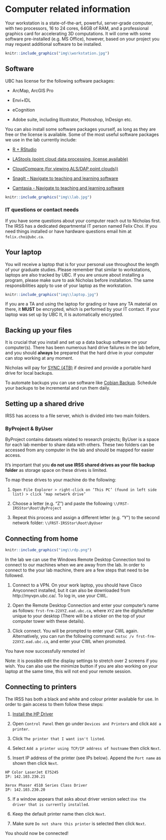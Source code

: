 # Computer related information {-#computers}

Your workstation is a state-of-the-art, powerful, server-grade computer, with two processors, 16 to 24 cores, 64GB of RAM, and a professional graphics card for accelerating 3D computations. It will come with some software pre-installed (e.g. MS Office), however, based on your project you may request additional software to be installed. 

```r
knitr::include_graphics("img\\workstation.jpg")
```

## Software {-#software}

UBC has license for the following software packages:

* ArcMap, ArcGIS Pro

* Envi+IDL

* eCognition

* Adobe suite, including Illustrator, Photoshop, InDesign etc.


You can also install some software packages yourself, as long as they are free or the license is available. Some of the most useful software packages we use in the lab currently include:

* [R + RStudio](https://rstudio.com/)

* [LAStools (point cloud data processing, license available)](https://rapidlasso.com/lastools/)

* [CloudCompare (for viewing ALS/DAP point clouds))](https://www.danielgm.net/cc/)

* [SnagIt - Navigate to teaching and learning software](https://it.ubc.ca/software-downloads)

* [Camtasia - Navigate to teaching and learning software](https://it.ubc.ca/software-downloads)


```r
knitr::include_graphics("img\\lab.jpg")
```


### IT questions or contact needs {-#it}

If you have some questions about your computer reach out to Nicholas first. The IRSS has a dedicated departmental IT person named Felix Choi. If you need things installed or have hardware questions email him at `felix.choi@ubc.ca`.

## Your laptop {-#laptop}

You will receive a laptop that is for your personal use throughout the length of your graduate studies. Please remember that similar to workstations, laptops are also tracked by UBC. If you are unsure about installing a program, please make sure to ask Nicholas before installation. The same responsibilities apply to use of your laptop as the workstation.



```r
knitr::include_graphics("img\\laptop.jpg")
```

If you are a TA and using the laptop for grading or have any TA material on there, it **MUST** be encrypted, which is performed by your IT contact. If your laptop was set up by UBC It, it is automatically encrypted.

## Backing up your files {-#backup}

It is crucial that you install and set up a data backup software on your computer(s). There has been numerous hard drive failures in the lab before, and you should **always** be prepared that the hard drive in your computer can stop working at any moment. 

Nicholas will pay for [SYNC (4TB)](https://www.sync.com/) if desired and provide a portable hard drive for local backups. 

To automate backups you can use software like [Cobian Backup](https://www.cobiansoft.com/). Schedule your backups to be incremental and run them daily. 

## Setting up a shared drive {-#shared}

IRSS has access to a file server, which is divided into two main folders.

### ByProject & ByUser {-#pcshared}

ByProject contains datasets related to research projects; ByUser is a space for each lab member to share data with others. These two folders can be accessed from any computer in the lab and should be mapped for easier access.

It's important that you **do not use IRSS shared drives as your file backup folder** as storage space on these drives is limited.

To map these drives to your machine do the following:

1. `Open File Explorer > right-click on ‘This PC’ (found in left side list) > click ‘map network drive’`
2. Choose a letter (e.g. “Z”) and paste the following `\\FRST-IRSStor\Root\ByProject`

3. Repeat this process and assign a different letter (e.g. “Y”) to the second network folder: `\\FRST-IRSStor\Root\ByUser`

## Connecting from home {-#rdp}

```r
knitr::include_graphics("img\\rdp.png")
```

In the lab we can use the Windows Remote Desktop Connection tool to connect to our machines when we are away from the lab. In order to connect to the your lab machine, there are a few steps that need to be followed.

1. Connect to a VPN. On your work laptop, you should have Cisco Anyconnect installed, but it can also be downloaded from http://myvpn.ubc.ca/. To log in, use your CWL.

2. Open the Remote Desktop Connection and enter your computer's name as follows: `frst-frm-22XYZ.ead.ubc.ca`, where `XYZ` are the digits/letter unique to your desktop (There will be a sticker on the top of your computer tower with these details).

3. Click connect. You will be prompted to enter your CWL again. Alternatively, you can run the following command: `mstsc /v frst-frm-22XYZ.ead.ubc.ca`, and enter your CWL when promoted.

You have now successfully remoted in! 

Note: it is possible edit the display settings to stretch over 2 screens if you wish. You can also use the minimize button if you are also working on your laptop at the same time, this will not end your remote session.

## Connecting to printers {-#print}

The IRSS has both a black and white and colour printer available for use. In order to gain access to them follow these steps:

1. [Install the HP Driver](https://support.hp.com/ca-en/drivers/selfservice/hp-color-laserjet-managed-e75245-printer-series/21158702)

2. Open `Control Panel` then go under `Devices and Printers` and click `Add a printer`.

3. Click `The printer that I want isn't listed`.

4. Select `Add a printer using TCP/IP address of hostname` then click `Next`.

5. Insert IP address of the printer (see IPs below). Append the `Port name` as shown then click `Next`.

```
HP Color LaserJet E75245
IP: 142.103.230.21

Xerox Phaser 4510 Series Class Driver
IP: 142.103.230.20
```

5. If a window appears that asks about driver version select `Use the driver that is currently installed`.

6. Keep the default printer name then click `Next`.

7. Make sure `Do not share this printer` is selected then click `Next`.

You should now be connected!



